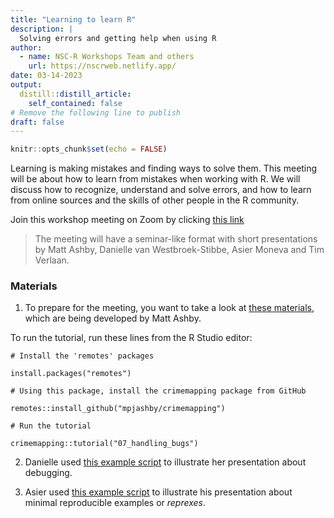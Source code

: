 ```yaml
---
title: "Learning to learn R"
description: |
  Solving errors and getting help when using R 
author:
  - name: NSC-R Workshops Team and others
    url: https://nscrweb.netlify.app/
date: 03-14-2023
output:
  distill::distill_article:
    self_contained: false
# Remove the following line to publish
draft: false
---
```



```r
knitr::opts_chunk$set(echo = FALSE)
```

Learning is making mistakes and finding ways to solve them. This meeting will be about how to learn from mistakes when working with R. We will discuss how to recognize, understand and solve errors, and how to learn from online sources and the skills of other people in the R community.
 

Join this workshop meeting on Zoom by clicking [this link](https://us02web.zoom.us/j/85453464872?pwd=MXRjNVJ2TkFHcC8wNVBuWUUvYXVPQT09)


> The meeting will have a seminar-like format with short presentations by Matt Ashby, Danielle van Westbroek-Stibbe, Asier Moneva and Tim Verlaan. 


### Materials

1. To prepare for the meeting, you want to take a look at [these materials](http://books.lesscrime.info/learncrimemapping/07_handling_bugs/), which are being developed by Matt Ashby.

To run the tutorial, run these lines from the R Studio editor:

`# Install the 'remotes' packages`

`install.packages("remotes")`

`# Using this package, install the crimemapping package from GitHub`

`remotes::install_github("mpjashby/crimemapping")`

`# Run the tutorial`

`crimemapping::tutorial("07_handling_bugs")`



2. Danielle used [this example script](https://nscrweb.netlify.app/Materials/2023-03-14-getting-help/Debug_help_session.Rmd) to illustrate her presentation about debugging.

3. Asier used [this example script](https://nscrweb.netlify.app/Materials/2023-03-14-getting-help/2023-03-14_nscr-reprex_v003) to illustrate his presentation about minimal reproducible examples or *reprexes*.
